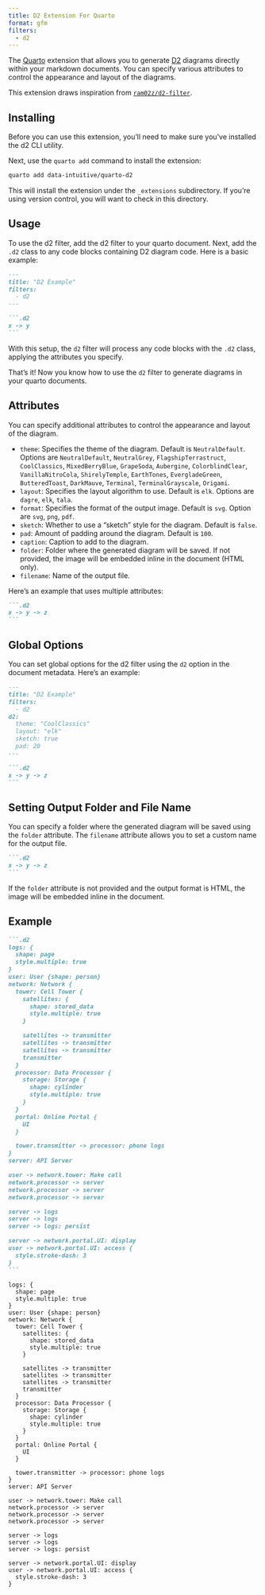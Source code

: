 ```yaml
---
title: D2 Extension For Quarto
format: gfm
filters:
  - d2
---
```


The [Quarto](https://quarto.org) extension that allows you to generate [D2](https://d2lang.com) diagrams directly within your markdown documents. You can specify various attributes to control the appearance and layout of the diagrams. 

This extension draws inspiration from [`ram02z/d2-filter`](https://github.com/ram02z/d2-filter).

## Installing

Before you can use this extension, you'll need to make sure you've installed the d2 CLI utility.

Next, use the `quarto add` command to install the extension:

```bash
quarto add data-intuitive/quarto-d2
```

This will install the extension under the `_extensions` subdirectory.
If you're using version control, you will want to check in this directory.

## Usage

To use the d2 filter, add the d2 filter to your quarto document. Next, add the `.d2` class to any code blocks containing D2 diagram code. Here is a basic example:


````markdown
---
title: "D2 Example"
filters:
  - d2
---

```.d2
x -> y
```
````

With this setup, the `d2` filter will process any code blocks with the `.d2` class, applying the attributes you specify.

That's it! Now you know how to use the `d2` filter to generate diagrams in your quarto documents.

## Attributes

You can specify additional attributes to control the appearance and layout of the diagram.

- `theme`: Specifies the theme of the diagram. Default is `NeutralDefault`. Options are `NeutralDefault`, `NeutralGrey`, `FlagshipTerrastruct`, `CoolClassics`, `MixedBerryBlue`, `GrapeSoda`, `Aubergine`, `ColorblindClear`, `VanillaNitroCola`, `ShirelyTemple`, `EarthTones`, `EvergladeGreen`, `ButteredToast`, `DarkMauve`, `Terminal`, `TerminalGrayscale`, `Origami`.
- `layout`: Specifies the layout algorithm to use. Default is `elk`. Options are `dagre`, `elk`, `tala`.
- `format`: Specifies the format of the output image. Default is `svg`. Option are `svg`, `png`, `pdf`.
- `sketch`: Whether to use a "sketch" style for the diagram. Default is `false`.
- `pad`: Amount of padding around the diagram. Default is `100`.
- `caption`: Caption to add to the diagram.
- `folder`: Folder where the generated diagram will be saved. If not provided, the image will be embedded inline in the document (HTML only).
- `filename`: Name of the output file.

Here's an example that uses multiple attributes:

````markdown
```.d2
x -> y -> z
```
````

## Global Options

You can set global options for the d2 filter using the `d2` option in the document metadata. Here's an example:

````markdown
---
title: "D2 Example"
filters:
  - d2
d2:
  theme: "CoolClassics"
  layout: "elk"
  sketch: true
  pad: 20
---

```.d2
x -> y -> z
```
````

## Setting Output Folder and File Name

You can specify a folder where the generated diagram will be saved using the `folder` attribute. The `filename` attribute allows you to set a custom name for the output file.

````markdown
```.d2
x -> y -> z
```
````

:::{.callout-note}
If the `folder` attribute is not provided and the output format is HTML, the image will be embedded inline in the document.
:::



## Example

````markdown
```.d2
logs: {
  shape: page
  style.multiple: true
}
user: User {shape: person}
network: Network {
  tower: Cell Tower {
    satellites: {
      shape: stored_data
      style.multiple: true
    }

    satellites -> transmitter
    satellites -> transmitter
    satellites -> transmitter
    transmitter
  }
  processor: Data Processor {
    storage: Storage {
      shape: cylinder
      style.multiple: true
    }
  }
  portal: Online Portal {
    UI
  }

  tower.transmitter -> processor: phone logs
}
server: API Server

user -> network.tower: Make call
network.processor -> server
network.processor -> server
network.processor -> server

server -> logs
server -> logs
server -> logs: persist

server -> network.portal.UI: display
user -> network.portal.UI: access {
  style.stroke-dash: 3
}
```
````

```.d2
logs: {
  shape: page
  style.multiple: true
}
user: User {shape: person}
network: Network {
  tower: Cell Tower {
    satellites: {
      shape: stored_data
      style.multiple: true
    }

    satellites -> transmitter
    satellites -> transmitter
    satellites -> transmitter
    transmitter
  }
  processor: Data Processor {
    storage: Storage {
      shape: cylinder
      style.multiple: true
    }
  }
  portal: Online Portal {
    UI
  }

  tower.transmitter -> processor: phone logs
}
server: API Server

user -> network.tower: Make call
network.processor -> server
network.processor -> server
network.processor -> server

server -> logs
server -> logs
server -> logs: persist

server -> network.portal.UI: display
user -> network.portal.UI: access {
  style.stroke-dash: 3
}
```
